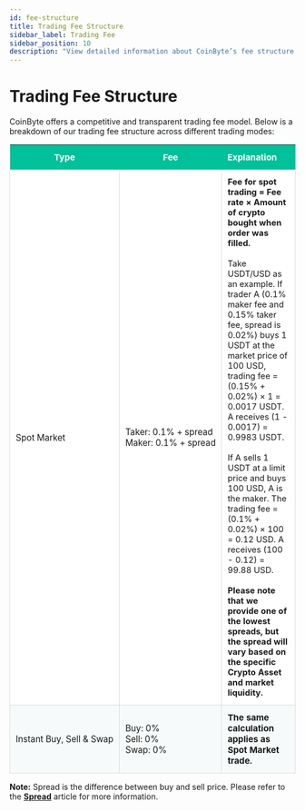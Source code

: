 ```yaml
---
id: fee-structure
title: Trading Fee Structure
sidebar_label: Trading Fee
sidebar_position: 10
description: "View detailed information about CoinByte’s fee structure for Spot Market, Instant Buy, Sell."
---
```



# **Trading Fee Structure**

CoinByte offers a competitive and transparent trading fee model. Below is a breakdown of our trading fee structure across different trading modes:


<ResponsiveTable>
  <table style="border-collapse: collapse; width: 100%; font-size: 0.95rem;">
    <thead>
      <tr style="background-color: #01c19a; color: #fff; font-weight: bold; text-align: center;">
        <th style="padding: 12px 10px; white-space: nowrap;">Type</th>
        <th style="padding: 12px 10px; white-space: nowrap;">Fee</th>
        <th style="padding: 12px 10px; text-align: left;">Explanation</th>
      </tr>
    </thead>
    <tbody>
      <tr style="background-color: #fff;">
        <td style="padding: 12px 10px; border: 1px solid #ddd; vertical-align: middle; white-space: nowrap;">
          Spot Market
        </td>
        <td style="padding: 12px 10px; border: 1px solid #ddd; vertical-align: middle; white-space: nowrap;">
          Taker: 0.1% + spread  
          <br/>
          Maker: 0.1% + spread
        </td>
        <td style="padding: 12px 10px; border: 1px solid #ddd; font-size: 0.92rem;">
          <strong>Fee for spot trading = Fee rate × Amount of crypto bought when order was filled.</strong>
          <br/><br/>
          Take USDT/USD as an example. If trader A (0.1% maker fee and 0.15% taker fee, spread is 0.02%) buys 1 USDT at the market price of 100 USD, trading fee = (0.15% + 0.02%) × 1 = 0.0017 USDT. A receives (1 - 0.0017) = 0.9983 USDT.
          <br/><br/>
          If A sells 1 USDT at a limit price and buys 100 USD, A is the maker. The trading fee = (0.1% + 0.02%) × 100 = 0.12 USD. A receives (100 - 0.12) = 99.88 USD.
          <br/><br/>
          <strong>Please note that we provide one of the lowest spreads, but the spread will vary based on the specific Crypto Asset and market liquidity.</strong>
        </td>
      </tr>
      <tr style="background-color: #f6fafa;">
        <td style="padding: 12px 10px; border: 1px solid #ddd; vertical-align: middle; white-space: nowrap;">
          Instant Buy, Sell & Swap
        </td>
        <td style="padding: 12px 10px; border: 1px solid #ddd; vertical-align: middle; white-space: nowrap;">
          Buy: 0%  
          <br/>
          Sell: 0%  
          <br/>
          Swap: 0%
        </td>
        <td style="padding: 12px 10px; border: 1px solid #ddd; font-size: 0.95rem;">
          <strong>The same calculation applies as Spot Market trade.</strong>
        </td>
      </tr>
    </tbody>
  </table>
</ResponsiveTable>

<InfoBox>
<strong>Note:</strong> Spread is the difference between buy and sell price. Please refer to the <a href="/docs/trading/FAQ/spread"><strong>Spread</strong></a> article for more information.
</InfoBox>

<RelatedArticles category="user-guide" />
